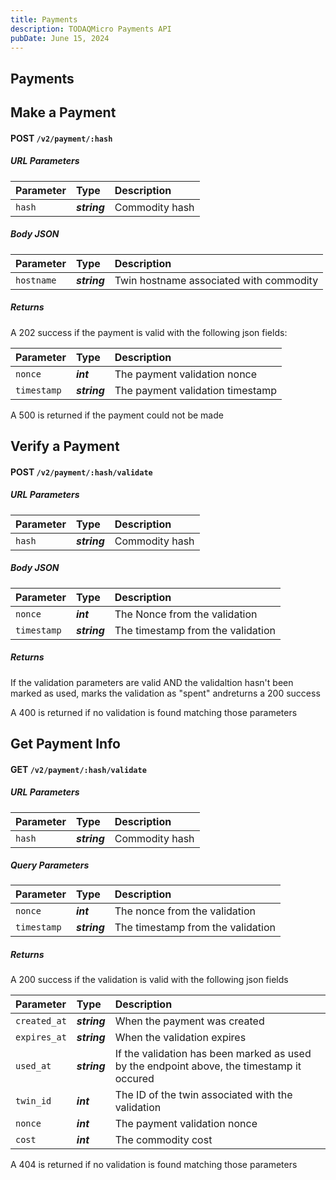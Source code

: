 ```yaml
---
title: Payments
description: TODAQMicro Payments API
pubDate: June 15, 2024
---
```


## Payments

## Make a Payment
#### **POST** `/v2/payment/:hash`

##### URL Parameters

|Parameter  | Type       | Description                      |
|:----------|:-----------|:---------------------------------|
|`hash`     |***string***| Commodity hash

##### Body JSON

|Parameter  | Type       | Description                             |
|:----------|:-----------|:----------------------------------------|
|`hostname` |***string***| Twin hostname associated with commodity |

##### Returns

A 202 success if the payment is valid with the following json fields:

| Parameter  | Type        | Description                                                                             |
|:-----------|:------------|:----------------------------------------------------------------------------------------|
|`nonce`     |***int***    | The payment validation nonce                                                            |
|`timestamp` |***string*** | The payment validation timestamp                                                        |

A 500 is returned if the payment could not be made

## Verify a Payment
#### **POST** `/v2/payment/:hash/validate`

##### URL Parameters

|Parameter  | Type       | Description                      |
|:----------|:-----------|:---------------------------------|
|`hash`     |***string***| Commodity hash

##### Body JSON

|Parameter  | Type       | Description                      |
|:----------|:-----------|:---------------------------------|
|`nonce`    |***int***   | The Nonce from the validation    |
|`timestamp`|***string***| The timestamp from the validation|

##### Returns

If the validation parameters are valid AND the validaltion hasn't been marked as used, marks the validation as "spent" andreturns a 200 success

A 400 is returned if no validation is found matching those parameters

## Get Payment Info
#### **GET** `/v2/payment/:hash/validate`

##### URL Parameters

|Parameter  | Type       | Description                      |
|:----------|:-----------|:---------------------------------|
|`hash`     |***string***| Commodity hash

##### Query Parameters

|Parameter     | Type       | Description                      |
|:-------------|:-----------|:---------------------------------|
|`nonce`       |***int***   | The nonce from the validation    |
|`timestamp`   |***string***| The timestamp from the validation|

##### Returns

A 200 success if the validation is valid with the following json fields

| Parameter  | Type        | Description                                                                             |
|:-----------|:------------|:----------------------------------------------------------------------------------------|
|`created_at`|***string*** |When the payment was created                                                             |
|`expires_at`|***string*** |When the validation expires                                                              |
|`used_at`   |***string*** |If the validation has been marked as used by the endpoint above, the timestamp it occured|
|`twin_id`   |***int***    |The ID of the twin associated with the validation                                        |
|`nonce`     |***int***    |The payment validation nonce                                                             |
|`cost`      |***int***    |The commodity cost                                                                       |

A 404 is returned if no validation is found matching those parameters
